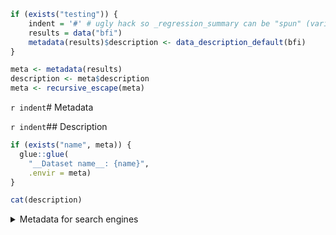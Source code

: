 ```{r setup,eval=TRUE,echo=FALSE}
if (exists("testing")) {
	indent = '#' # ugly hack so _regression_summary can be "spun" (variables included via `r ` have to be available)
	results = data("bfi")
	metadata(results)$description <- data_description_default(bfi)
}

meta <- metadata(results)
description <- meta$description
meta <- recursive_escape(meta)
```

`r indent`# Metadata

`r indent`## Description
```{r results='asis'}
if (exists("name", meta)) {
  glue::glue(
    "__Dataset name__: {name}",
    .envir = meta)
}
```

```{r results='asis'}
cat(description)
```

<details>
<summary title="Expand this section to see some additional metadata in a structured format that is useful for search engines">Metadata for search engines</summary>

```{r results='asis', echo = FALSE}
if (exists("temporalCoverage", meta)) {
  glue::glue(
    "- __Temporal Coverage__: {temporalCoverage}",
    .envir = meta)
}
```
```{r results='asis', echo = FALSE}
if (exists("spatialCoverage", meta)) {
  glue::glue(
    "- __Spatial Coverage__: {spatialCoverage}",
    .envir = meta)
}
```
```{r results='asis', echo = FALSE}
if (exists("citation", meta)) {
  glue::glue(
    "- __Citation__: {citation}",
    .envir = meta)
}
```
```{r results='asis', echo = FALSE}
if (exists("url", meta)) {
  glue::glue(
    "- __URL__: [{url}]({url})",
    .envir = meta)
}
```
```{r results='asis', echo = FALSE}
if (exists("identifier", meta)) {
  if (stringr::str_detect(meta$identifier, "^doi:")) {
    meta$identifier <- paste0('<a href="https://dx.doi.org/', 
      stringr::str_match(meta$identifier, "^doi:(.+)")[,2], '">', 
      meta$identifier, '</a>')
  }
  glue::glue(
    "- __Identifier__: {identifier}",
    .envir = meta)
}
```
```{r results='asis', echo = FALSE}
if (exists("datePublished", meta)) {
  glue::glue(
    "- __Date published__: {datePublished}",
    .envir = meta)
}
```

```{r results='asis', echo = FALSE}
if (exists("creator", meta)) {
  cat("- __Creator__:")
  knitr::kable(tibble::enframe(meta$creator))
}
```

```{r}
meta <- meta[setdiff(names(meta),
                     c("creator", "datePublished", "identifier",
                       "url", "citation", "spatialCoverage", 
                       "temporalCoverage", "description", "name"))]
if(length(meta)) {
  knitr::kable(meta)
}
```

</details>
